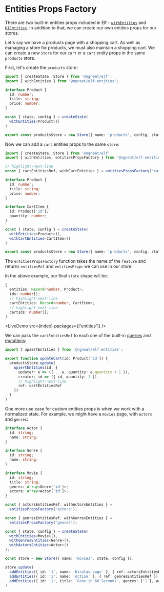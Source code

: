 # Entities Props Factory


There are two built-in entities props included in Elf - [`withEntities`](./entities) and [`UIEntities`](./ui-entities). In addition to that, we can create our own entities props for our stores.

Let's say we have a products page with a shopping cart. As well as managing a store for products, we must also maintain a shopping cart. We can create a new `Store` for our `cart` or a `cart` entity props in the same `products` store.

First, let's create the `products` store:

```ts title="products.repository.ts"
import { createState, Store } from '@ngneat/elf';
import { withEntities } from '@ngneat/elf-entities';

interface Product {
  id: number;
  title: string;
  price: number;
}

const { state, config } = createState(
  withEntities<Product>()
)

export const productsStore = new Store({ name: 'products', config, state });
```

Now we can add a `cart` entities props to the same `store`:

```ts title="products.repository.ts"
import { createState, Store } from '@ngneat/elf';
import { withEntities, entitiesPropsFactory } from '@ngneat/elf-entities';

// highlight-next-line
const { cartEntitiesRef, withCartEntities } = entitiesPropsFactory('cart');

interface Product {
  id: number;
  title: string;
  price: number;
}

interface CartItem {
  id: Product['id'];
  quantity: number;
}

const { state, config } = createState(
  withEntities<Product>(),
  withCartEntities<CartItem>()
)

export const productsStore = new Store({ name: 'products', config, state });
```

The `entitiesPropsFactory` function takes the name of the `feature` and returns `entitiesRef` and `entitiesProps` we can use in our store.

In the above example, our final `state` shape will be:

```ts
{
  entities: Record<number, Product>;
  ids: number[];
  // highlight-next-line
  cartEntities: Record<number, CartItem>;
  // highlight-next-line
  cartIds: number[];
}
```

<LiveDemo src={index} packages={['entities']} />
<br />


We can pass the `cartEntitiesRef` to each one of the built-in [queries](./entities#queries) and [mutations](./entities#mutations):

```ts title="products.repository.ts"
import { upsertEntities } from '@ngneat/elf-entities';

export function updateCart(id: Product['id']) {
  productsStore.update(
    upsertEntities(id, {
      updater: e => ({ ...e, quantity: e.quantity + 1 }),
      creator: id => ({ id, quantity: 1 }),
      // highlight-next-line
      ref: cartEntitiesRef
    })
  )
}
```

One more use case for custom entities props is when we work with a normalized state. For example, we might have a `movies` page, with `actors` and `genres`:

```ts title="movies.repository.ts"
interface Actor {
  id: string;
  name: string;
}

interface Genre {
  id: string;
  name: string;
}

interface Movie {
  id: string;
  title: string;
  genres: Array<Genre['id']>;
  actors: Array<Actor['id']>;
}

const { actorsEntitiesRef, withActorsEntities } =
  entitiesPropsFactory('actors');

const { genresEntitiesRef, withGenresEntities } =
  entitiesPropsFactory('genres');

const { state, config } = createState(
  withEntities<Movie>(),
  withGenresEntities<Genre>(),
  withActorsEntities<Actor>()
);

const store = new Store({ name: 'movies', state, config });

store.update(
  addEntities({ id: '1', name: 'Nicolas cage' }, { ref: actorsEntitiesRef }),
  addEntities({ id: '1', name: 'Action' }, { ref: genresEntitiesRef }),
  addEntities({ id: '1', title: 'Gone in 60 Seconds', genres: ['1'], actors: ['1'] })
)
```


